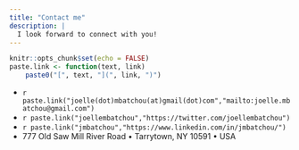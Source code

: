 ```yaml
---
title: "Contact me"
description: |
  I look forward to connect with you!
---
```


```r
knitr::opts_chunk$set(echo = FALSE)
paste.link <- function(text, link)
    paste0("[", text, "](", link, ")")
```

<ul class="fa-ul">
<li><i class="fa-li fa fa-envelope"></i>`r paste.link("joelle(dot)mbatchou(at)gmail(dot)com","mailto:joelle.mbatchou@gmail.com")`</li>
  <li><i class="fa-li fa fa-twitter"></i>`r paste.link("joellembatchou","https://twitter.com/joellembatchou")`</li>
  <li><i class="fa-li fa fa-linkedin"></i>`r paste.link("jmbatchou","https://www.linkedin.com/in/jmbatchou/")`</li>
<li><i class="fa-li fa fa-map"></i>777 Old Saw Mill River Road • Tarrytown, NY 10591 • USA</li>
</ul>
